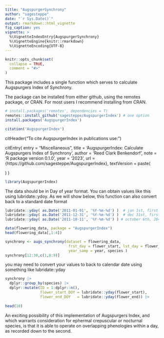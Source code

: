 ```yaml
---
title: "AugspurgerSynchrony"
author: "sagesteppe"
date: "`r Sys.Date()`"
output: rmarkdown::html_vignette
fig_caption: yes
vignette: >
  %\VignetteIndexEntry{AugspurgerSynchrony}
  %\VignetteEngine{knitr::rmarkdown}
  %\VignetteEncoding{UTF-8}
---
```


```r
knitr::opts_chunk$set(
  collapse = TRUE,
  comment = "#>"
)
```

This package includes a single function which serves to calculate Augspurgers Index of Synchrony.

The package can be installed from either github, using the remotes package, or CRAN. For most users I recommend installing from CRAN. 

```r
# install.packages('remotes', dependencies = T)
remotes::install_github('sagesteppe/AugspurgerIndex') # one option 
install.packages('AugspurgerIndex')

citation('AugspurgerIndex')
```

citHeader("To cite AugspurgerIndex in publications use:")

citEntry(
  entry    = "Miscellaneous",
  title    = 'AugspurgerIndex: Calculate Augspurgers Index of Synchrony',
  author   = 'Reed Clark Benkendorf',
  note     = 'R package version 0.1.0',
  year     = '2023',
  url      = {https://github.com/sagesteppe/AugspurgerIndex},
  textVersion = paste(

  )
)

```r
library(AugspurgerIndex)
```

The data should be in Day of year format. You can obtain values like this using lubridate::ydoy. As we will show below, this function can also convert back to a standard date format 

```r
lubridate::yday( as.Date('2011-01-01', '%Y-%m-%d') )  # jan 1st, first day of year
lubridate::yday( as.Date('2011-12-31', '%Y-%m-%d') )  # dec 31st, first day of year
lubridate::yday( as.Date('2011-10-11', '%Y-%m-%d') ) # october 6th, 284 day of year
```


```r
data(flowering_data, package = "AugspurgerIndex")
head(flowering_data[,1:4])
```

```r

synchrony <- augs_synchrony(dataset = flowering_data,
                             frst_day = flower_start, lst_day = flower_end,
                             year_samp = year, species )
synchrony[12:30,c(1,8:9)]
```

you may need to convert your values to back to calendar date using something like lubridate::yday

```r

synchrony |>
  dplyr::group_by(species) |> 
  dplyr::mutate(ID = 1:dplyr::n(),
                flower_start_DOY = lubridate::yday(flower_start),
                flower_end_DOY   = lubridate::yday(flower_end)) |>
  
head(10)
```

An exciting possibility of this implementation of Augspurgers Index, and which warrants consideration for ephermal crepuscular or nocturnal species, is that it is able to operate on overlapping phenologies within a day, as recorded down to the second. 

